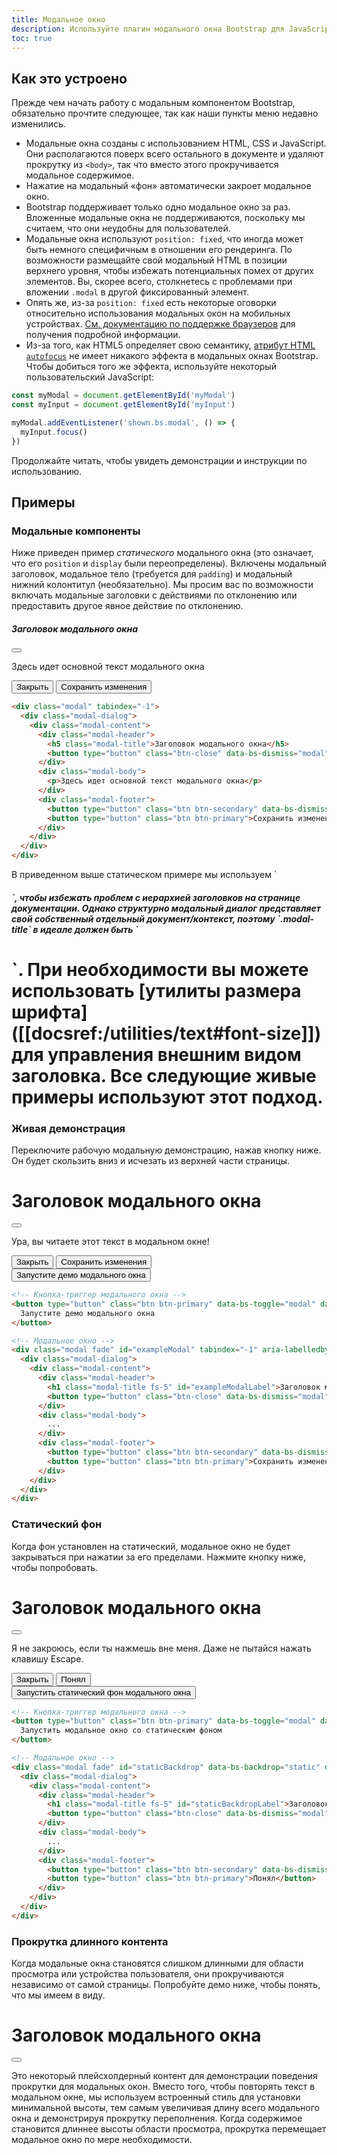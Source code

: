 ```yaml
---
title: Модальное окно
description: Используйте плагин модального окна Bootstrap для JavaScript, чтобы добавить на свой сайт диалоговые окна для лайтбоксов, уведомлений пользователей или полностью настраиваемого контента.
toc: true
---
```


## Как это устроено

Прежде чем начать работу с модальным компонентом Bootstrap, обязательно прочтите следующее, так как наши пункты меню недавно изменились.

- Модальные окна созданы с использованием HTML, CSS и JavaScript. Они располагаются поверх всего остального в документе и удаляют прокрутку из `<body>`, так что вместо этого прокручивается модальное содержимое.
- Нажатие на модальный «фон» автоматически закроет модальное окно.
- Bootstrap поддерживает только одно модальное окно за раз. Вложенные модальные окна не поддерживаются, поскольку мы считаем, что они неудобны для пользователей.
- Модальные окна используют `position: fixed`, что иногда может быть немного специфичным в отношении его рендеринга. По возможности размещайте свой модальный HTML в позиции верхнего уровня, чтобы избежать потенциальных помех от других элементов. Вы, скорее всего, столкнетесь с проблемами при вложении `.modal` в другой фиксированный элемент.
- Опять же, из-за `position: fixed` есть некоторые оговорки относительно использования модальных окон на мобильных устройствах. [См. документацию по поддержке браузеров]([[docsref:/getting-started/browsers-devices#modals-and-dropdowns-on-mobile]]) для получения подробной информации.
- Из-за того, как HTML5 определяет свою семантику, [атрибут HTML `autofocus`](https://developer.mozilla.org/en-US/docs/Web/HTML/Element/input#attr-autofocus) не имеет никакого эффекта в модальных окнах Bootstrap. Чтобы добиться того же эффекта, используйте некоторый пользовательский JavaScript:

```js
const myModal = document.getElementById('myModal')
const myInput = document.getElementById('myInput')

myModal.addEventListener('shown.bs.modal', () => {
  myInput.focus()
})
```

<Callout name="info-prefersreducedmotion" />

Продолжайте читать, чтобы увидеть демонстрации и инструкции по использованию.

## Примеры

### Модальные компоненты

Ниже приведен пример _статического_ модального окна (это означает, что его `position` и `display` были переопределены). Включены модальный заголовок, модальное тело (требуется для `padding`) и модальный нижний колонтитул (необязательно). Мы просим вас по возможности включать модальные заголовки с действиями по отклонению или предоставить другое явное действие по отклонению.

<div class="bd-example bg-body-tertiary">
  <div class="modal position-static d-block" tabindex="-1">
    <div class="modal-dialog">
      <div class="modal-content">
        <div class="modal-header">
          <h5 class="modal-title">Заголовок модального окна</h5>
          <button type="button" class="btn-close" data-bs-dismiss="modal" aria-label="Закрыть"></button>
        </div>
        <div class="modal-body">
          <p>Здесь идет основной текст модального окна</p>
        </div>
        <div class="modal-footer">
          <button type="button" class="btn btn-secondary" data-bs-dismiss="modal">Закрыть</button>
          <button type="button" class="btn btn-primary">Сохранить изменения</button>
        </div>
      </div>
    </div>
  </div>
</div>

```html
<div class="modal" tabindex="-1">
  <div class="modal-dialog">
    <div class="modal-content">
      <div class="modal-header">
        <h5 class="modal-title">Заголовок модального окна</h5>
        <button type="button" class="btn-close" data-bs-dismiss="modal" aria-label="Закрыть"></button>
      </div>
      <div class="modal-body">
        <p>Здесь идет основной текст модального окна</p>
      </div>
      <div class="modal-footer">
        <button type="button" class="btn btn-secondary" data-bs-dismiss="modal">Закрыть</button>
        <button type="button" class="btn btn-primary">Сохранить изменения</button>
      </div>
    </div>
  </div>
</div>
```

<Callout>
В приведенном выше статическом примере мы используем `<h5>`, чтобы избежать проблем с иерархией заголовков на странице документации. Однако структурно модальный диалог представляет свой собственный отдельный документ/контекст, поэтому `.modal-title` в идеале должен быть `<h1>`. При необходимости вы можете использовать [утилиты размера шрифта]([[docsref:/utilities/text#font-size]]) для управления внешним видом заголовка. Все следующие живые примеры используют этот подход.
</Callout>

### Живая демонстрация

Переключите рабочую модальную демонстрацию, нажав кнопку ниже. Он будет скользить вниз и исчезать из верхней части страницы.

<div class="modal fade" id="exampleModalLive" tabindex="-1" aria-labelledby="exampleModalLiveLabel" aria-hidden="true">
  <div class="modal-dialog">
    <div class="modal-content">
      <div class="modal-header">
        <h1 class="modal-title fs-5" id="exampleModalLiveLabel">Заголовок модального окна</h1>
        <button type="button" class="btn-close" data-bs-dismiss="modal" aria-label="Закрыть"></button>
      </div>
      <div class="modal-body">
        <p>Ура, вы читаете этот текст в модальном окне!</p>
      </div>
      <div class="modal-footer">
        <button type="button" class="btn btn-secondary" data-bs-dismiss="modal">Закрыть</button>
        <button type="button" class="btn btn-primary">Сохранить изменения</button>
      </div>
    </div>
  </div>
</div>

<div class="bd-example">
  <button type="button" class="btn btn-primary" data-bs-toggle="modal" data-bs-target="#exampleModalLive">Запустите демо модального окна</button>
</div>

```html
<!-- Кнопка-триггер модального окна -->
<button type="button" class="btn btn-primary" data-bs-toggle="modal" data-bs-target="#exampleModal">
  Запустите демо модального окна
</button>

<!-- Модальное окно -->
<div class="modal fade" id="exampleModal" tabindex="-1" aria-labelledby="exampleModalLabel" aria-hidden="true">
  <div class="modal-dialog">
    <div class="modal-content">
      <div class="modal-header">
        <h1 class="modal-title fs-5" id="exampleModalLabel">Заголовок модального окна</h1>
        <button type="button" class="btn-close" data-bs-dismiss="modal" aria-label="Закрыть"></button>
      </div>
      <div class="modal-body">
        ...
      </div>
      <div class="modal-footer">
        <button type="button" class="btn btn-secondary" data-bs-dismiss="modal">Закрыть</button>
        <button type="button" class="btn btn-primary">Сохранить изменения</button>
      </div>
    </div>
  </div>
</div>
```

### Статический фон

Когда фон установлен на статический, модальное окно не будет закрываться при нажатии за его пределами. Нажмите кнопку ниже, чтобы попробовать.

<div class="modal fade" id="staticBackdropLive" data-bs-backdrop="static" data-bs-keyboard="false" tabindex="-1" aria-labelledby="staticBackdropLiveLabel" aria-hidden="true">
  <div class="modal-dialog">
    <div class="modal-content">
      <div class="modal-header">
        <h1 class="modal-title fs-5" id="staticBackdropLiveLabel">Заголовок модального окна</h1>
        <button type="button" class="btn-close" data-bs-dismiss="modal" aria-label="Закрыть"></button>
      </div>
      <div class="modal-body">
        <p>Я не закроюсь, если ты нажмешь вне меня. Даже не пытайся нажать клавишу Escape.</p>
      </div>
      <div class="modal-footer">
        <button type="button" class="btn btn-secondary" data-bs-dismiss="modal">Закрыть</button>
        <button type="button" class="btn btn-primary">Понял</button>
      </div>
    </div>
  </div>
</div>

<div class="bd-example">
  <button type="button" class="btn btn-primary" data-bs-toggle="modal" data-bs-target="#staticBackdropLive">Запустить статический фон модального окна</button>
</div>

```html
<!-- Кнопка-триггер модального окна -->
<button type="button" class="btn btn-primary" data-bs-toggle="modal" data-bs-target="#staticBackdrop">
  Запустить модальное окно со статическим фоном
</button>

<!-- Модальное окно -->
<div class="modal fade" id="staticBackdrop" data-bs-backdrop="static" data-bs-keyboard="false" tabindex="-1" aria-labelledby="staticBackdropLabel" aria-hidden="true">
  <div class="modal-dialog">
    <div class="modal-content">
      <div class="modal-header">
        <h1 class="modal-title fs-5" id="staticBackdropLabel">Заголовок модального окна</h1>
        <button type="button" class="btn-close" data-bs-dismiss="modal" aria-label="Закрыть"></button>
      </div>
      <div class="modal-body">
        ...
      </div>
      <div class="modal-footer">
        <button type="button" class="btn btn-secondary" data-bs-dismiss="modal">Закрыть</button>
        <button type="button" class="btn btn-primary">Понял</button>
      </div>
    </div>
  </div>
</div>
```

### Прокрутка длинного контента

Когда модальные окна становятся слишком длинными для области просмотра или устройства пользователя, они прокручиваются независимо от самой страницы. Попробуйте демо ниже, чтобы понять, что мы имеем в виду.

<div class="modal fade" id="exampleModalLong" tabindex="-1" aria-labelledby="exampleModalLongTitle" aria-hidden="true">
  <div class="modal-dialog">
    <div class="modal-content">
      <div class="modal-header">
        <h1 class="modal-title fs-5" id="exampleModalLongTitle">Заголовок модального окна</h1>
        <button type="button" class="btn-close" data-bs-dismiss="modal" aria-label="Закрыть"></button>
      </div>
      <div class="modal-body" style="min-height: 100vh">
        <p>Это некоторый плейсхолдерный контент для демонстрации поведения прокрутки для модальных окон. Вместо того, чтобы повторять текст в модальном окне, мы используем встроенный стиль для установки минимальной высоты, тем самым увеличивая длину всего модального окна и демонстрируя прокрутку переполнения. Когда содержимое становится длиннее высоты области просмотра, прокрутка перемещает модальное окно по мере необходимости.</p>
      </div>
      <div class="modal-footer">
        <button type="button" class="btn btn-secondary" data-bs-dismiss="modal">Закрыть</button>
        <button type="button" class="btn btn-primary">Сохранить изменения</button>
      </div>
    </div>
  </div>
</div>

<div class="bd-example">
  <button type="button" class="btn btn-primary" data-bs-toggle="modal" data-bs-target="#exampleModalLong">Запустите демо модального окна</button>
</div>

Вы также можете создать прокручиваемое модальное окно, которое позволяет прокручивать тело модального окна, добавив `.modal-dialog-scrollable` к `.modal-dialog`.

<div class="modal fade" id="exampleModalScrollable" tabindex="-1" aria-labelledby="exampleModalScrollableTitle" aria-hidden="true">
  <div class="modal-dialog modal-dialog-scrollable">
    <div class="modal-content">
      <div class="modal-header">
        <h1 class="modal-title fs-5" id="exampleModalScrollableTitle">Заголовок модального окна</h1>
        <button type="button" class="btn-close" data-bs-dismiss="modal" aria-label="Закрыть"></button>
      </div>
      <div class="modal-body">
        <p>Это некоторый контент-заполнитель, чтобы показать поведение прокрутки для модальных окон. Мы используем повторяющиеся разрывы строк, чтобы продемонстрировать, как содержимое может превышать минимальную внутреннюю высоту, тем самым показывая внутреннюю прокрутку. Когда содержимое становится длиннее предопределенной максимальной высоты модального окна, оно будет обрезано и прокручиваться внутри модального окна.</p>
<br/><br/><br/><br/><br/><br/><br/><br/><br/><br/><br/><br/><br/><br/><br/><br/><br/><br/><br/><br/><br/><br/><br/><br/><br/><br/><br/><br/><br/><br/><br/><br/><br/><br/><br/><br/><br/><br/><br/><br/><br/><br/><br/><br/>
<p>Это содержимое должно появиться внизу после прокрутки.</p>
      </div>
      <div class="modal-footer">
        <button type="button" class="btn btn-secondary" data-bs-dismiss="modal">Закрыть</button>
        <button type="button" class="btn btn-primary">Сохранить изменения</button>
      </div>
    </div>
  </div>
</div>

<div class="bd-example">
  <button type="button" class="btn btn-primary" data-bs-toggle="modal" data-bs-target="#exampleModalScrollable">Запустите демо модального окна</button>
</div>

```html
<!-- Прокручиваемое модальное окно -->
<div class="modal-dialog modal-dialog-scrollable">
  ...
</div>
```

### Центрирование по вертикали

Добавьте `.modal-dialog-centered` к `.modal-dialog` для вертикального центрирования модального окна.

<Example showMarkup={false} code={`<div class="modal fade" id="exampleModalCenter" tabindex="-1" aria-labelledby="exampleModalCenterTitle" aria-hidden="true">
    <div class="modal-dialog modal-dialog-centered">
      <div class="modal-content">
        <div class="modal-header">
          <h1 class="modal-title fs-5" id="exampleModalCenterTitle">Modal title</h1>
          <button type="button" class="btn-close" data-bs-dismiss="modal" aria-label="Close"></button>
        </div>
        <div class="modal-body">
          <p>This is a vertically centered modal.</p>
        </div>
        <div class="modal-footer">
          <button type="button" class="btn btn-secondary" data-bs-dismiss="modal">Close</button>
          <button type="button" class="btn btn-primary">Save changes</button>
        </div>
      </div>
    </div>
  </div>

  <div class="modal fade" id="exampleModalCenteredScrollable" tabindex="-1" aria-labelledby="exampleModalCenteredScrollableTitle" aria-hidden="true">
    <div class="modal-dialog modal-dialog-centered modal-dialog-scrollable">
      <div class="modal-content">
        <div class="modal-header">
          <h1 class="modal-title fs-5" id="exampleModalCenteredScrollableTitle">Modal title</h1>
          <button type="button" class="btn-close" data-bs-dismiss="modal" aria-label="Close"></button>
        </div>
        <div class="modal-body">
          <p>This is some placeholder content to show a vertically centered modal. We’ve added some extra copy here to show how vertically centering the modal works when combined with scrollable modals. We also use some repeated line breaks to quickly extend the height of the content, thereby triggering the scrolling. When content becomes longer than the predefined max-height of modal, content will be cropped and scrollable within the modal.</p>
          <br/><br/><br/><br/><br/><br/><br/><br/><br/><br/>
          <p>Just like that.</p>
        </div>
        <div class="modal-footer">
          <button type="button" class="btn btn-secondary" data-bs-dismiss="modal">Close</button>
          <button type="button" class="btn btn-primary">Save changes</button>
        </div>
      </div>
    </div>
  </div>

  <button type="button" class="btn btn-primary" data-bs-toggle="modal" data-bs-target="#exampleModalCenter">Vertically centered modal</button>
  <button type="button" class="btn btn-primary" data-bs-toggle="modal" data-bs-target="#exampleModalCenteredScrollable">Vertically centered scrollable modal</button>`} />

```html
<!-- Вертикально центрированное модальное окно -->
<div class="modal-dialog modal-dialog-centered">
  ...
</div>

<!-- Вертикально центрированное прокручиваемое модальное окно -->
<div class="modal-dialog modal-dialog-centered modal-dialog-scrollable">
  ...
</div>
```

### Всплывающие подсказки и всплывающие окна

[Tooltips]([[docsref:/components/tooltips]]) and [popovers]([[docsref:/components/popovers]]) can be placed within modals as needed. When modals are closed, any tooltips and popovers within are also automatically dismissed.

<Example showMarkup={false} code={`<div class="modal fade" id="exampleModalPopovers" tabindex="-1" aria-labelledby="exampleModalPopoversLabel" aria-hidden="true">
    <div class="modal-dialog">
      <div class="modal-content">
        <div class="modal-header">
          <h1 class="modal-title fs-5" id="exampleModalPopoversLabel">Modal title</h1>
          <button type="button" class="btn-close" data-bs-dismiss="modal" aria-label="Close"></button>
        </div>
        <div class="modal-body">
          <h2 class="fs-5">Popover in a modal</h2>
          <p>This <button class="btn btn-secondary" data-bs-toggle="popover" title="Popover title" data-bs-content="Popover body content is set in this attribute." data-bs-container="#exampleModalPopovers">button</button> triggers a popover on click.</p>
          <hr>
          <h2 class="fs-5">Tooltips in a modal</h2>
          <p><a href="#" data-bs-toggle="tooltip" title="Tooltip" data-bs-container="#exampleModalPopovers">This link</a> and <a href="#" data-bs-toggle="tooltip" title="Tooltip" data-bs-container="#exampleModalPopovers">that link</a> have tooltips on hover.</p>
        </div>
        <div class="modal-footer">
          <button type="button" class="btn btn-secondary" data-bs-dismiss="modal">Close</button>
          <button type="button" class="btn btn-primary">Save changes</button>
        </div>
      </div>
    </div>
  </div>

  <button type="button" class="btn btn-primary" data-bs-toggle="modal" data-bs-target="#exampleModalPopovers">Launch demo modal</button>`} />

```html
<div class="modal-body">
  <h2 class="fs-5">Поповер в модальном окне</h2>
  <p>Эта <button class="btn btn-secondary" data-bs-toggle="popover" title="Заголовок поповера" data-bs-content="Содержимое тела всплывающего окна задается в этом атрибуте.">кнопка</button> вызывает всплывающее окно при нажатии.</p>
  <hr>
  <h2 class="fs-5">Подсказки в модальном окне</h2>
  <p><a href="#" data-bs-toggle="tooltip" title="Тултип">Эта ссылка</a> и <a href="#" data-bs-toggle="tooltip" title="Тултип">эта ссылка</a> имеет всплывающие подсказки при наведении.</p>
</div>
```

### Использование сетки

Используйте сеточную систему Bootstrap в модальном окне, вложив `.container-fluid` в `.modal-body`. Затем используйте обычные классы системы сетки, как и везде.

<div class="modal fade" id="gridSystemModal" tabindex="-1" aria-labelledby="gridModalLabel" aria-hidden="true">
  <div class="modal-dialog">
    <div class="modal-content">
      <div class="modal-header">
        <h1 class="modal-title fs-5" id="gridModalLabel">Сетки в модальных окнах</h1>
        <button type="button" class="btn-close" data-bs-dismiss="modal" aria-label="Закрыть"></button>
      </div>
      <div class="modal-body">
        <div class="container-fluid bd-example-row">
          <div class="row">
            <div class="col-md-4">.col-md-4</div>
            <div class="col-md-4 ms-auto">.col-md-4 .ms-auto</div>
          </div>
          <div class="row">
            <div class="col-md-3 ms-auto">.col-md-3 .ms-auto</div>
            <div class="col-md-2 ms-auto">.col-md-2 .ms-auto</div>
          </div>
          <div class="row">
            <div class="col-md-6 ms-auto">.col-md-6 .ms-auto</div>
          </div>
          <div class="row">
            <div class="col-sm-9">
              Level 1: .col-sm-9
              <div class="row">
                <div class="col-8 col-sm-6">
                  Level 2: .col-8 .col-sm-6
                </div>
                <div class="col-4 col-sm-6">
                  Level 2: .col-4 .col-sm-6
                </div>
              </div>
            </div>
          </div>
        </div>
      </div>
      <div class="modal-footer">
        <button type="button" class="btn btn-secondary" data-bs-dismiss="modal">Закрыть</button>
        <button type="button" class="btn btn-primary">Сохранить изменения</button>
      </div>
    </div>
  </div>
</div>

<div class="bd-example">
<button type="button" class="btn btn-primary" data-bs-toggle="modal" data-bs-target="#gridSystemModal">Запустите демо модального окна</button>
</div>

```html
<div class="modal-body">
  <div class="container-fluid">
    <div class="row">
      <div class="col-md-4">.col-md-4</div>
      <div class="col-md-4 ms-auto">.col-md-4 .ms-auto</div>
    </div>
    <div class="row">
      <div class="col-md-3 ms-auto">.col-md-3 .ms-auto</div>
      <div class="col-md-2 ms-auto">.col-md-2 .ms-auto</div>
    </div>
    <div class="row">
      <div class="col-md-6 ms-auto">.col-md-6 .ms-auto</div>
    </div>
    <div class="row">
      <div class="col-sm-9">
        Level 1: .col-sm-9
        <div class="row">
          <div class="col-8 col-sm-6">
            Level 2: .col-8 .col-sm-6
          </div>
          <div class="col-4 col-sm-6">
            Level 2: .col-4 .col-sm-6
          </div>
        </div>
      </div>
    </div>
  </div>
</div>
```

### Изменяющееся модальное содержимое

У Вас есть несколько кнопок, которые запускают одно и то же модальное окно с немного разным содержимым? Используйте `event.relatedTarget` и [HTML `data-*` атрибуты](https://developer.mozilla.org/en-US/docs/Learn/HTML/Howto/Use_data_attributes), чтобы изменять содержимое модального окна в зависимости от какая кнопка была нажата.

Ниже представлена живая демонстрация, за которой следуют примеры HTML и JavaScript. Для получения дополнительной информации [прочтите документацию по модальным событиям](#события) для получения подробной информации о `relatedTarget`.

<Example addStackblitzJs code={`<button type="button" class="btn btn-primary" data-bs-toggle="modal" data-bs-target="#exampleModal" data-bs-whatever="@mdo">Open modal for @mdo</button>
  <button type="button" class="btn btn-primary" data-bs-toggle="modal" data-bs-target="#exampleModal" data-bs-whatever="@fat">Open modal for @fat</button>
  <button type="button" class="btn btn-primary" data-bs-toggle="modal" data-bs-target="#exampleModal" data-bs-whatever="@getbootstrap">Open modal for @getbootstrap</button>

  <div class="modal fade" id="exampleModal" tabindex="-1" aria-labelledby="exampleModalLabel" aria-hidden="true">
    <div class="modal-dialog">
      <div class="modal-content">
        <div class="modal-header">
          <h1 class="modal-title fs-5" id="exampleModalLabel">New message</h1>
          <button type="button" class="btn-close" data-bs-dismiss="modal" aria-label="Close"></button>
        </div>
        <div class="modal-body">
          <form>
            <div class="mb-3">
              <label for="recipient-name" class="col-form-label">Recipient:</label>
              <input type="text" class="form-control" id="recipient-name">
            </div>
            <div class="mb-3">
              <label for="message-text" class="col-form-label">Message:</label>
              <textarea class="form-control" id="message-text"></textarea>
            </div>
          </form>
        </div>
        <div class="modal-footer">
          <button type="button" class="btn btn-secondary" data-bs-dismiss="modal">Close</button>
          <button type="button" class="btn btn-primary">Send message</button>
        </div>
      </div>
    </div>
  </div>`} />

<JsDocs name="varying-modal-content" file="site/src/assets/partials/snippets.js" />

### Переключение между модальными окнами

<Example code={`<div class="modal fade" id="exampleModalToggle" aria-hidden="true" aria-labelledby="exampleModalToggleLabel" tabindex="-1">
    <div class="modal-dialog modal-dialog-centered">
      <div class="modal-content">
        <div class="modal-header">
          <h1 class="modal-title fs-5" id="exampleModalToggleLabel">Modal 1</h1>
          <button type="button" class="btn-close" data-bs-dismiss="modal" aria-label="Close"></button>
        </div>
        <div class="modal-body">
          Show a second modal and hide this one with the button below.
        </div>
        <div class="modal-footer">
          <button class="btn btn-primary" data-bs-target="#exampleModalToggle2" data-bs-toggle="modal">Open second modal</button>
        </div>
      </div>
    </div>
  </div>
  <div class="modal fade" id="exampleModalToggle2" aria-hidden="true" aria-labelledby="exampleModalToggleLabel2" tabindex="-1">
    <div class="modal-dialog modal-dialog-centered">
      <div class="modal-content">
        <div class="modal-header">
          <h1 class="modal-title fs-5" id="exampleModalToggleLabel2">Modal 2</h1>
          <button type="button" class="btn-close" data-bs-dismiss="modal" aria-label="Close"></button>
        </div>
        <div class="modal-body">
          Hide this modal and show the first with the button below.
        </div>
        <div class="modal-footer">
          <button class="btn btn-primary" data-bs-target="#exampleModalToggle" data-bs-toggle="modal">Back to first</button>
        </div>
      </div>
    </div>
  </div>
  <button class="btn btn-primary" data-bs-target="#exampleModalToggle" data-bs-toggle="modal">Open first modal</button>`} />

### Изменение анимации

Переменная `$modal-fade-transform` определяет состояние преобразования `.modal-dialog` перед модальной плавной анимацией, переменная `$modal-show-transform` определяет преобразование `.modal-dialog` в конец модальной плавной анимации.

Если Вам нужна, например, анимация с увеличением, Вы можете установить `$modal-fade-transform: scale(.8)`.

### Удаление анимации

Для модальных окон, которые просто появляются, а не исчезают при просмотре, удалите класс `.fade` из Вашей модальной разметки.

```html
<div class="modal" tabindex="-1" aria-labelledby="..." aria-hidden="true">
  ...
</div>
```

### Динамические высоты

Если высота модального окна изменяется, пока оно открыто, следует вызвать `myModal.handleUpdate()`, чтобы перенастроить положение модального окна в случае появления полосы прокрутки.

### Доступность

Обязательно добавьте `aria-labelledby="..."`, ссылаясь на модальный заголовок, в `.modal`. Кроме того, вы можете дать описание вашего модального диалога с помощью `aria-describedby` в `.modal`. Обратите внимание, что вам не нужно добавлять `role="dialog"`, так как мы уже добавляем его через JavaScript.

### Встраивание видео с YouTube

Встраивание видео YouTube в модальные окна требует дополнительного JavaScript не в Bootstrap для автоматической остановки воспроизведения и т.д. [См. этот полезный пост о переполнении стека](https://stackoverflow.com/questions/18622508/bootstrap-3-and-youtube-in-modal) для получения дополнительной информации.

## Дополнительные размеры

Модальные окна имеют три необязательных размера, доступных через классы модификаторов, которые помещаются в `.modal-dialog`. Эти размеры действуют в определенных контрольных точках, чтобы избежать горизонтальных полос прокрутки на более узких окнах просмотра.

<BsTable>
| Размер | Класс | Модальная макс. ширина
| --- | --- | --- |
| Маленький | `.modal-sm` | `300px` |
| По умолчанию | <span class="text-body-secondary">Нет</span> | `500px` |
| Большой | `.modal-lg` | `800px` |
| Очень большой | `.modal-xl` | `1140px` |
</BsTable>

Наше модальное окно по умолчанию без класса модификатора представляет собой модальное окно «среднего» размера.

<Example showMarkup={false} code={`<button type="button" class="btn btn-primary" data-bs-toggle="modal" data-bs-target="#exampleModalXl">Extra large modal</button>
  <button type="button" class="btn btn-primary" data-bs-toggle="modal" data-bs-target="#exampleModalLg">Large modal</button>
  <button type="button" class="btn btn-primary" data-bs-toggle="modal" data-bs-target="#exampleModalSm">Small modal</button>`} />

```html
<div class="modal-dialog modal-xl">...</div>
<div class="modal-dialog modal-lg">...</div>
<div class="modal-dialog modal-sm">...</div>
```

<div class="modal fade" id="exampleModalXl" tabindex="-1" aria-labelledby="exampleModalXlLabel" aria-hidden="true">
  <div class="modal-dialog modal-xl">
    <div class="modal-content">
      <div class="modal-header">
        <h1 class="modal-title fs-4" id="exampleModalXlLabel">Очень большое модальное окно</h1>
        <button type="button" class="btn-close" data-bs-dismiss="modal" aria-label="Закрыть"></button>
      </div>
      <div class="modal-body">
        ...
      </div>
    </div>
  </div>
</div>

<div class="modal fade" id="exampleModalLg" tabindex="-1" aria-labelledby="exampleModalLgLabel" aria-hidden="true">
  <div class="modal-dialog modal-lg">
    <div class="modal-content">
      <div class="modal-header">
        <h1 class="modal-title fs-4" id="exampleModalLgLabel">Большое модальное окно</h1>
        <button type="button" class="btn-close" data-bs-dismiss="modal" aria-label="Закрыть"></button>
      </div>
      <div class="modal-body">
        ...
      </div>
    </div>
  </div>
</div>

<div class="modal fade" id="exampleModalSm" tabindex="-1" aria-labelledby="exampleModalSmLabel" aria-hidden="true">
  <div class="modal-dialog modal-sm">
    <div class="modal-content">
      <div class="modal-header">
        <h1 class="modal-title fs-4" id="exampleModalSmLabel">Маленькое модальное окно</h1>
        <button type="button" class="btn-close" data-bs-dismiss="modal" aria-label="Закрыть"></button>
      </div>
      <div class="modal-body">
        ...
      </div>
    </div>
  </div>
</div>

## Полноэкранное модальное окно

Другое переопределение - это возможность вывести модальное окно, охватывающее область просмотра пользователя, доступное через классы модификаторов, которые помещаются в `.modal-dialog`.

<BsTable>
| Класс | Доступность |
| --- | --- |
| `.modal-fullscreen` | Всегда |
| `.modal-fullscreen-sm-down` | `576px` |
| `.modal-fullscreen-md-down` | `768px` |
| `.modal-fullscreen-lg-down` | `992px` |
| `.modal-fullscreen-xl-down` | `1200px` |
| `.modal-fullscreen-xxl-down` | `1400px` |
</BsTable>

<Example showMarkup={false} code={`<button type="button" class="btn btn-primary" data-bs-toggle="modal" data-bs-target="#exampleModalFullscreen">Full screen</button>
  <button type="button" class="btn btn-primary" data-bs-toggle="modal" data-bs-target="#exampleModalFullscreenSm">Full screen below sm</button>
  <button type="button" class="btn btn-primary" data-bs-toggle="modal" data-bs-target="#exampleModalFullscreenMd">Full screen below md</button>
  <button type="button" class="btn btn-primary" data-bs-toggle="modal" data-bs-target="#exampleModalFullscreenLg">Full screen below lg</button>
  <button type="button" class="btn btn-primary" data-bs-toggle="modal" data-bs-target="#exampleModalFullscreenXl">Full screen below xl</button>
  <button type="button" class="btn btn-primary" data-bs-toggle="modal" data-bs-target="#exampleModalFullscreenXxl">Full screen below xxl</button>`} />

```html
<!-- Полноэкранное модальное окно -->
<div class="modal-dialog modal-fullscreen-sm-down">
  ...
</div>
```

<div class="modal fade" id="exampleModalFullscreen" tabindex="-1" aria-labelledby="exampleModalFullscreenLabel" aria-hidden="true">
  <div class="modal-dialog modal-fullscreen">
    <div class="modal-content">
      <div class="modal-header">
        <h1 class="modal-title fs-4" id="exampleModalFullscreenLabel">Полноэкранное модальное окно</h1>
        <button type="button" class="btn-close" data-bs-dismiss="modal" aria-label="Закрыть"></button>
      </div>
      <div class="modal-body">
        ...
      </div>
      <div class="modal-footer">
        <button type="button" class="btn btn-secondary" data-bs-dismiss="modal">Закрыть</button>
      </div>
    </div>
  </div>
</div>

<div class="modal fade" id="exampleModalFullscreenSm" tabindex="-1" aria-labelledby="exampleModalFullscreenSmLabel" aria-hidden="true">
  <div class="modal-dialog modal-fullscreen-sm-down">
    <div class="modal-content">
      <div class="modal-header">
        <h1 class="modal-title fs-4" id="exampleModalFullscreenSmLabel">Полноэкранный меньше sm</h1>
        <button type="button" class="btn-close" data-bs-dismiss="modal" aria-label="Закрыть"></button>
      </div>
      <div class="modal-body">
        ...
      </div>
      <div class="modal-footer">
        <button type="button" class="btn btn-secondary" data-bs-dismiss="modal">Закрыть</button>
      </div>
    </div>
  </div>
</div>

<div class="modal fade" id="exampleModalFullscreenMd" tabindex="-1" aria-labelledby="exampleModalFullscreenMdLabel" aria-hidden="true">
  <div class="modal-dialog modal-fullscreen-md-down">
    <div class="modal-content">
      <div class="modal-header">
        <h1 class="modal-title fs-4" id="exampleModalFullscreenMdLabel">Полноэкранный меньше md</h1>
        <button type="button" class="btn-close" data-bs-dismiss="modal" aria-label="Закрыть"></button>
      </div>
      <div class="modal-body">
        ...
      </div>
      <div class="modal-footer">
        <button type="button" class="btn btn-secondary" data-bs-dismiss="modal">Закрыть</button>
      </div>
    </div>
  </div>
</div>

<div class="modal fade" id="exampleModalFullscreenLg" tabindex="-1" aria-labelledby="exampleModalFullscreenLgLabel" aria-hidden="true">
  <div class="modal-dialog modal-fullscreen-lg-down">
    <div class="modal-content">
      <div class="modal-header">
        <h1 class="modal-title fs-4" id="exampleModalFullscreenLgLabel">Полноэкранный меньше lg</h1>
        <button type="button" class="btn-close" data-bs-dismiss="modal" aria-label="Закрыть"></button>
      </div>
      <div class="modal-body">
        ...
      </div>
      <div class="modal-footer">
        <button type="button" class="btn btn-secondary" data-bs-dismiss="modal">Закрыть</button>
      </div>
    </div>
  </div>
</div>

<div class="modal fade" id="exampleModalFullscreenXl" tabindex="-1" aria-labelledby="exampleModalFullscreenXlLabel" aria-hidden="true">
  <div class="modal-dialog modal-fullscreen-xl-down">
    <div class="modal-content">
      <div class="modal-header">
        <h1 class="modal-title fs-4" id="exampleModalFullscreenXlLabel">Полноэкранный меньше xl</h1>
        <button type="button" class="btn-close" data-bs-dismiss="modal" aria-label="Закрыть"></button>
      </div>
      <div class="modal-body">
        ...
      </div>
      <div class="modal-footer">
        <button type="button" class="btn btn-secondary" data-bs-dismiss="modal">Закрыть</button>
      </div>
    </div>
  </div>
</div>

<div class="modal fade" id="exampleModalFullscreenXxl" tabindex="-1" aria-labelledby="exampleModalFullscreenXxlLabel" aria-hidden="true">
  <div class="modal-dialog modal-fullscreen-xxl-down">
    <div class="modal-content">
      <div class="modal-header">
        <h1 class="modal-title fs-4" id="exampleModalFullscreenXxlLabel">Полноэкранный меньше xxl</h1>
        <button type="button" class="btn-close" data-bs-dismiss="modal" aria-label="Закрыть"></button>
      </div>
      <div class="modal-body">
        ...
      </div>
      <div class="modal-footer">
        <button type="button" class="btn btn-secondary" data-bs-dismiss="modal">Закрыть</button>
      </div>
    </div>
  </div>
</div>

## CSS

### Переменные

<AddedIn version="5.2.0" />

В рамках развивающегося подхода Bootstrap к CSS-переменным модальные окна теперь используют локальные CSS-переменные в `.modal` и `.modal-backdrop` для улучшенной настройки в реальном времени. Значения для CSS-переменных устанавливаются через Sass, поэтому настройка Sass также по-прежнему поддерживается.

<ScssDocs name="modal-css-vars" file="scss/_modal.scss" />

<ScssDocs name="modal-backdrop-css-vars" file="scss/_modal.scss" />

### Sass переменные

<ScssDocs name="modal-variables" file="scss/_variables.scss" />

### Sass циклы

[Адаптивные полноэкранные модальные окна](#fullscreen-modal) генерируются с помощью карты `$breakpoints` и цикла в `scss/_modal.scss`.

<ScssDocs name="modal-fullscreen-loop" file="scss/_modal.scss" />

## Использование

Модальный плагин переключает ваш скрытый контент по запросу с помощью атрибутов данных или JavaScript. Он также переопределяет поведение прокрутки по умолчанию и генерирует `.modal-backdrop`, чтобы предоставить область клика для отклонения отображаемых модальных окон при щелчке вне модального окна.

### Через атрибуты данных

#### Переключение

Активируйте модальное окно без написания JavaScript. Установите `data-bs-toggle="modal"` на элемент контроллера, например кнопку, вместе с `data-bs-target="#foo"` или `href="#foo"` для нацеливания на конкретное модальное окно для переключения.

```html
<button type="button" data-bs-toggle="modal" data-bs-target="#myModal">Запустить модальное окно</button>
```

#### Отклонение

<JsDismiss name="modal" />

<Callout type="warning">
Хотя поддерживаются оба способа закрытия модального окна, имейте в виду, что закрытие извне модального окна не соответствует [шаблону диалога (модального) Руководство по практике написания статей ARIA](https://www.w3.org/WAI/ARIA/apg/patterns/dialogmodal/). Делайте это на свой страх и риск.
</Callout>

### Через JavaScript

Создайте модальное окно с одной строкой JavaScript:

```js
const myModal = new bootstrap.Modal(document.getElementById('myModal'), options)
// or
const myModalAlternative = new bootstrap.Modal('#myModal', options)
```

### Опции

<JsDataAttributes />

<BsTable>
| Имя | Тип | По умолчанию | Описание |
| --- | --- | --- | --- |
| `backdrop` | boolean, `’static'` | `true` | Включает элемент modal-backdrop. В качестве альтернативы укажите `static` для backdrop, который не закрывает модальное окно при щелчке. |
| `focus` | boolean | `true` | Устанавливает фокус на модальное окно при инициализации. |
| `keyboard` | boolean | `true` | Закрывает модальное окно при нажатии клавиши Escape. |
</BsTable>

### Методы

<Callout name="danger-async-methods" type="danger" />

#### Варианты прохождения

Активирует Ваш контент как модальное окно. Принимает необязательные параметры `object`.

```js
const myModal = new bootstrap.Modal('#myModal', {
  keyboard: false
})
```

<BsTable>
| Метод | Описание |
| --- | --- |
| `dispose` | Уничтожает модальное окно элемента. (Удаляет сохраненные данные в элементе DOM) |
| `getInstance` | Метод _Static_, позволяющий получить экземпляр модального окна, связанный с элементом DOM. |
| `getOrCreateInstance` | Метод _Static_, позволяющий получить экземпляр модального окна, связанный с элементом DOM, или создать новый, если он не был инициализирован. |
| `handleUpdate` | Вручную перенастраивает положение модального окна, если высота модального окна изменяется, пока оно открыто (т. е. в случае появления полосы прокрутки). |
| `hide` | Вручную скрывает модальное окно. **Возвращает вызывающему объекту до того, как модальное окно фактически будет скрыто** (т. е. до того, как произойдет событие `hidden.bs.modal`). |
| `show` | Вручную открывает модальное окно. **Возвращается вызывающему до того, как модальное окно будет фактически показано** (т. е. до того, как произойдет событие `shown.bs.modal`). Кроме того, вы можете передать элемент DOM в качестве аргумента, который может быть получен в модальных событиях (как свойство `relatedTarget`). (т. е. `const modalToggle = document.getElementById('toggleMyModal'); myModal.show(modalToggle)`. |
| `toggle` | Вручную переключает модальное окно. **Возвращается вызывающему до того, как модальное окно будет фактически показано или скрыто** (т. е. до того, как произойдет событие `shown.bs.modal` или `hidden.bs.modal`). |
</BsTable>

### События

Модальный класс Bootstrap выставляет несколько событий для подключения к модальной функциональности. Все модальные события запускаются в самом модальном окне (т. е. в `<div class="modal">`).

<BsTable>
| Событие | Описание |
| --- | --- |
| `hide.bs.modal` | Это событие срабатывает немедленно после вызова метода экземпляра `hide`. Может быть предотвращено вызовом `event.preventDefault()`. См. [документацию по событиям JavaScript]([[docsref:/getting-started/javascript#events]]) для получения более подробной информации о предотвращении событий. |
| `hidden.bs.modal` | Это событие срабатывает, когда модальное окно перестает быть скрытым от пользователя (будет ждать завершения переходов CSS). |
| `hidePrevented.bs.modal` | Это событие срабатывает, когда модальное окно отображается, его фон `static` и выполняется щелчок за пределами модального окна. Событие также срабатывает при нажатии клавиши Escape и установке параметра `keyboard` в значение `false`. |
| `show.bs.modal` | Это событие срабатывает немедленно при вызове метода экземпляра `show`. Если событие вызвано щелчком, выбранный элемент доступен как свойство `relatedTarget` события. |
| `shown.bs.modal` | Это событие срабатывает, когда модальное окно становится видимым для пользователя (будет ждать завершения переходов CSS). Если событие вызвано щелчком, выбранный элемент доступен как свойство `relatedTarget` события. |
</BsTable>

```js
const myModalEl = document.getElementById('myModal')
myModalEl.addEventListener('hidden.bs.modal', event => {
  // сделайте что-нибудь...
})
```
